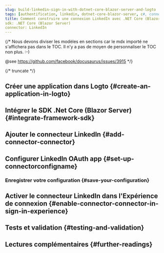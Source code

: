 ```yaml
---
slug: build-linkedin-sign-in-with-dotnet-core-blazor-server-and-logto
tags: [authentification, linkedin, dotnet-core-blazor-server, c#, connexion sociale, connexion, login]
title: Comment construire une connexion LinkedIn avec .NET Core (Blazor Server)
sdk: .NET Core (Blazor Server)
connector: LinkedIn
---
```


{/*
  Nous devons diviser les modèles en sections car le mdx importé ne s'affichera pas dans le TOC.
  Il n'y a pas de moyen de personnaliser le TOC non plus. :-)

  @see https://github.com/facebook/docusaurus/issues/3915
*/}




{/* truncate */}

<Intro connector={connector} sdk=".NET Core (Blazor Server)" link="https://learn.microsoft.com/en-us/aspnet/core/blazor/hosting-models?view=aspnetcore-9.0#blazor-server" />

## Créer une application dans Logto \{#create-an-application-in-logto}

<CreateApplication type="Application web traditionnelle" framework=".Net Core (Blazor Server)" />

## Intégrer le SDK .Net Core (Blazor Server) \{#integrate-framework-sdk}

<IntegrateSdk />

## Ajouter le connecteur LinkedIn \{#add-connector-connector}

<AddSocialConnector connector={connector} framework=".Net Core (Blazor Server)" />

## Configurer LinkedIn OAuth app \{#set-up-connectorconfigname}

<ConnectorGuide />

### Enregistrer votre configuration \{#save-your-configuration}

<SaveYourConfiguration connector={connector} />

## Activer le connecteur LinkedIn dans l'Expérience de connexion \{#enable-connector-connector-in-sign-in-experience}

<EnableSocialConnector connector={connector} />

## Tests et validation \{#testing-and-validation}

<TestingAndValidation connector={connector} sdk=".NET Core (Blazor Server)" />

## Lectures complémentaires \{#further-readings}

<FurtherReadings />
